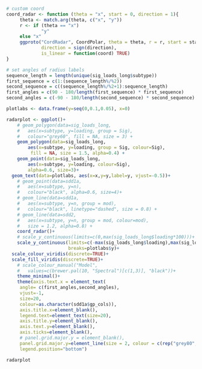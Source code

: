 ```r

# custom coord
coord_radar <- function (theta = "x", start = 0, direction = 1){
	 theta <- match.arg(theta, c("x", "y"))
	 r <- if (theta == "x")
			 "y"
	 else "x"
	 ggproto("CordRadar", CoordPolar, theta = theta, r = r, start = start,
			 direction = sign(direction),
			 is_linear = function(coord) TRUE)
}

# set angles of radius labels
sequence_length = length(unique(sig_loads_long$subtype))
first_sequence = c(1:(sequence_length%/%2))
second_sequence = c((sequence_length%/%2+1):sequence_length)
first_angles = c(90 - 180/length(first_sequence) * first_sequence)
second_angles = c(-90 - 180/length(second_sequence) * second_sequence)

plotlabs <- data.frame(y=seq(0,0.1,0.05), x=0)

radarplot <- ggplot()+
	# geom_polygon(data=sig_loads_long,
	# 	aes(x=subtype, y=loading, group = Sig),
	# 	colour="grey60", fill = NA, size = 3) +
	geom_polygon(data=sig_loads_long,
		aes(x=subtype, y=loading, group = Sig, colour=Sig),
		 fill = NA, size = 1.5, alpha=0.4) +
	geom_point(data=sig_loads_long,
		aes(x=subtype, y=loading, colour=Sig),
		alpha=0.6, size=3)+
  geom_text(data=plotlabs, aes(x=x,y=y,label=y, vjust=-0.5))+
	# geom_point(data=sdd1a,
	# 	aes(x=subtype, y=n),
	# 	colour="black", alpha=0.6, size=4)+
	# geom_line(data=sdd1a,
	# 	aes(x=subtype, y=n, group = mod),
	# 	colour="black", linetype="dashed", size = 0.8) +
	# geom_line(data=sdd2,
	# 	aes(x=subtype, y=n, group = mod, colour=mod),
	# 	size = 1.2, alpha=0.8) +
	coord_radar()+
	# scale_y_continuous(limits=c(0,max(sig_loads_long$loading*100)))+
	scale_y_continuous(limits=c(-max(sig_loads_long$loading),max(sig_loads_long$loading)),
	                   breaks=plotlabs$y)+
  scale_colour_viridis(discrete=TRUE)+
  scale_fill_viridis(discrete=TRUE)+
	# scale_colour_manual("Model",
	# 	values=c(brewer.pal(10, "Spectral")[c(1,3)], "black"))+
	theme_minimal()+
	theme(axis.text.x = element_text(
  	 angle= c(first_angles,second_angles),
  	 vjust=-1,
  	 size=20,
  	 colour=as.character(sdd1a$gp_cols)),
	 axis.title.x=element_blank(),
	 legend.text=element_text(size=20),
	 axis.title.y=element_blank(),
	 axis.text.y=element_blank(),
	 axis.ticks=element_blank(),
	 # panel.grid.major.y = element_blank(),
	 panel.grid.major.y=element_line(size = 2, colour = c(rep("grey80", length(plotlabs$y)), NA)),
	 legend.position="bottom")

radarplot
```
